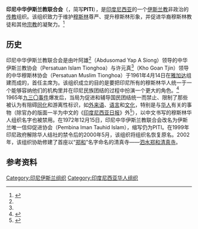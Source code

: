 {{Infobox Organization
|name         = 印尼中华伊斯兰教联合会
|original_name = Persatuan Islam Tionghoa Indonesia
|image        = <!-- 檔案不存在 Logo PITI.png -->
|size         = 150px
|alt          = 
|caption      = 标志
|map          = 
|msize        = 
|malt         = 
|mcaption     = 
|formation    = 1961年4月16日
|type         = 社会组织
|purpose      = 宗教与社会 
|headquarters = [[印度尼西亚|印度尼西亚]][[西爪哇省|西爪哇省]]{{le|茂物县|Bogor Regency}}{{le|芝比侬|Cibinong}}Pondok Rajeg村Ponpes At Taibin
|region_served =[[印度尼西亚|印度尼西亚]]
|membership   = 80,000
|leader_title = 总主席
|leader_name  = {{le|陈国龙|Anton Medan}}
|website      = http://www.piti.or.id
}}
'''印尼中华伊斯兰教联合会'''（{{lang-id|Persatuan Islam Tionghoa Indonesia}}，简写'''PITI'''），是[[印度尼西亚|印度尼西亚]]的一个[[伊斯兰教|伊斯兰教]]非政治的[[传教|传教]]组织。该组织致力于维护[[穆斯林|穆斯林]]尊严、提升穆斯林形象，并促进华裔穆斯林教徒和其他[[宗教|宗教]]的凝聚力。<ref>{{cite news |language = zh-hant |author = 觀滄 |url = http://www.merit-times.com/NewsPage.aspx?unid=314545 |title = 華人引進伊斯蘭教 印尼前總統讚：最大貢獻 |publisher = [[人間福報|人間福報]] |pages =  |date = 2013年8月1日 |accessdate = 2016年1月28日 |archive-date = 2019年7月29日 |archive-url = https://web.archive.org/web/20190729035951/http://www.merit-times.com/NewsPage.aspx?unid=314545 |dead-url = no }}</ref>

==历史==
印尼中华伊斯兰教联合会是由叶阿雄<ref name=jiangzp />（Abdusomad Yap A Siong）领导的中华伊斯兰教协会（Persatuan Islam Tionghoa）与许元真<ref name=huamu />（Kho Goan Tjin）领导的中华穆斯林协会（Persatuan Muslim Tionghoa）于1961年4月14日在[[雅加达|雅加达]]组建而成的，首任主席为{{link-id|黄清兴|Abdul Karim Oei Tjeng Hien}}。该组织成立的目的是要把印尼所有的穆斯林华人统一于一个能够容纳他们的机构里并在印尼民族团结的过程中扮演一个更大的角色。<ref name=huamu>{{Cite book | author =  | title = 第二章 印尼的穆斯林华人组织 | location =  | publisher =  | date =  | pages =  | ISBN =  | accessdate = 2016-01-28 | url = http://library.binus.ac.id/eColls/eThesisdoc/Bab2/2011-2-00194-MD%20Bab2001.pdf | language = zh-hans | quote =  | archive-date = 2018-10-05 | archive-url = https://web.archive.org/web/20181005185251/http://library.binus.ac.id/eColls/eThesisdoc/Bab2/2011-2-00194-MD%20Bab2001.pdf | dead-url = no }}</ref>
1965年[[九三〇事件|九三〇事件]]爆发后，当局为促进和辅导国民团结统一而禁止、限制了那些被认为有阻碍[[同化|同化]]和游离性标识，如[[外来语|外来语]]、[[语言|语言]]和[[文化|文化]]，特别是与[[华人|华人]]有关的事物（除官办的版面一半为中文的《[[印度尼西亚日报|印度尼西亚日报]]》外<ref name=jiangzp>{{cite journal|author=江振鹏|2=|date=2013年12月|title=印尼华人穆斯林社团初探|journal=华侨华人历史研究|volume=|issue=4|pages=|id=|url=http://www.ims.sdu.edu.cn/cms/attachment/140206091812.pdf|accessdate=2016-01-28|quote=|deadurl=yes|archiveurl=https://web.archive.org/web/20160204052853/http://www.ims.sdu.edu.cn/cms/attachment/140206091812.pdf|archivedate=2016-02-04}}</ref>），以中文书写的穆斯林华人组织名字也被禁用。在1972年12月15日，印尼中华伊斯兰教联合会改名为伊斯兰唯一信仰促进协会（Pembina Iman Tauhid Islam），缩写仍为PITI。在1999年印尼政府解除华人结社的禁令后的2000年5月，该组织将组织名恢复原名。2002年，该组织协助修建了首座以“[[郑和|郑和]]”名字命名的清真寺——[[泗水郑和清真寺|泗水郑和清真寺]]。

==参考资料==
{{reflist}}

[[Category:印尼伊斯兰组织|Category:印尼伊斯兰组织]]
[[Category:印度尼西亚华人组织|Category:印度尼西亚华人组织]]